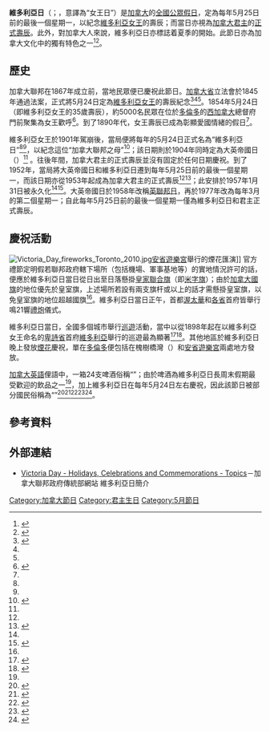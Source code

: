 {{noteTA
|G1=地名
|1= zh-tw:女王; zh-hk:女皇;
}}
{{Infobox Holiday
|holiday_name  = 維多利亞日
|type          = 
|longtype      = 歷史、文化
|image         = First Government House in Toronto 1854.jpg
|caption       = 1854年女王壽辰，民眾在[[上加拿大|西加拿大]]總督府門前慶祝的情況
|official_name = 
|nickname      = 
|observedby    = [[加拿大|加拿大]]
|date          = 每年5月25日前的最後一個星期一
|celebrations  = 
|observances   = 
|relatedto     = [[維多利亞女王|維多利亞女王]]的壽辰
}}
'''維多利亞日'''（{{lang-en|Victoria Day}}；{{lang-fr|Fête de la Reine}}，意譯為“女王日”）是[[加拿大|加拿大]]的[[加拿大節日|全國公眾假日]]，定為每年5月25日前的最後一個星期一，以紀念[[維多利亞女王|維多利亞女王]]的壽辰；而當日亦視為[[加拿大君主|加拿大君主]]的[[英女皇壽辰|正式壽辰]]。此外，對加拿大人來說，維多利亞日亦標誌着夏季的開始。此節日亦為加拿大文化中的獨有特色之一<ref name=Macleans>{{citation| url=http://www2.macleans.ca/2012/05/18/victoria-day-only-in-canada/| last=Parker| first=Alan| title=Victoria Day: Only in Canada| date=2012-05-18| journal=Maclean's| publisher=Rogers Communications| accessdate=2012-05-21| archive-url=https://web.archive.org/web/20120521032543/http://www2.macleans.ca/2012/05/18/victoria-day-only-in-canada/| archive-date=2012-05-21| dead-url=yes}}</ref><ref name=G&M>{{citation| url=http://www.theglobeandmail.com/news/opinions/editorials/victoria-day-responsible-rule-and-firecrackers/article2438674/| title=Victoria Day: responsible rule and firecrackers| date=2012-05-20| newspaper=The Globe and Mail| accessdate=2012-05-22| archive-date=2012-05-22| archive-url=https://web.archive.org/web/20120522002417/http://www.theglobeandmail.com/news/opinions/editorials/victoria-day-responsible-rule-and-firecrackers/article2438674/| dead-url=no}}</ref>。

==歷史==
加拿大聯邦在1867年成立前，當地民眾便已慶祝此節日。[[加拿大省|加拿大省]]立法會於1845年通過法案，正式將5月24日定為[[維多利亞女王|維多利亞女王]]的壽辰紀念<ref name=DCH>{{cite web| url=http://www.pch.gc.ca/pgm/ceem-cced/jfa-ha/victoria-eng.cfm| last=Department of Canadian Heritage| title=Ceremonial and Canadian Symbols Promotion > Victoria Day > Sovereign's Birthday| publisher=Queen's Printer for Canada| accessdate=2009-05-12| archive-url=https://web.archive.org/web/20090205141327/http://pch.gc.ca/pgm/ceem-cced/jfa-ha/victoria-eng.cfm| archive-date=2009-02-05| dead-url=yes}}</ref><ref name=Macleans /><ref name=G&M />。1854年5月24日（即維多利亞女王的35歲壽辰），約5000名民眾在位於[[多倫多|多倫多]]的[[加拿大省|西加拿大]]總督府門前聚集為女王歡呼<ref>{{cite book| last=Killbourn| first=William| title=Toronto Remembered| url=https://archive.org/details/torontoremembere0000kilb| publisher=Soddart Publishing| year=1984| location=Toronto| page=[https://archive.org/details/torontoremembere0000kilb/page/105 105]| isbn=978-0-7737-2029-9}}</ref>。到了1890年代，女王壽辰已成為彰顯愛國情緒的假日<ref name=G&M />。

維多利亞女王於1901年駕崩後，當局便將每年的5月24日正式名為“維多利亞日”<ref name=DCH /><ref name=Macleans />，以紀念這位“加拿大聯邦之母”<ref>{{Cite book| last=Bousfield| first=Arthur| coauthors=Toffoli, Garry| title=Royal Observations| publisher=Dundurn Press Ltd.| year=1991| location=Toronto| page=10| url=http://books.google.com/books?id=z0tRpB891bIC&printsec=frontcover&dq=toffoli&cd=4#v=onepage&q=&f=false| isbn=1-55002-076-5| accessdate=2010-09-14| quote=The Queen's role in promoting Canadian unity truly made her the "Mother of Confederation" and at her death Victoria Day, that uniquely Canadian holiday, was created as a memorial day...| archive-date=2011-07-21| archive-url=https://web.archive.org/web/20110721194359/http://books.google.com/books?id=z0tRpB891bIC&printsec=frontcover&dq=toffoli&cd=4#v=onepage&q=&f=false| dead-url=no}}</ref>；該日期則於1904年同時定為大英帝國日（{{lang|en|Empire Day}}）<ref name=Macleans /> 。往後年間，加拿大君主的正式壽辰並沒有固定於任何日期慶祝。到了1952年，當局將大英帝國日和維多利亞日遷到每年5月25日前的最後一個星期一，而該日期亦從1953年起成為加拿大君主的正式壽辰<ref name=DCH /><ref>{{citation| last=Elizabeth II| authorlink=Elizabeth II| title=Holidays Act| location=4| date=1988-12-12| publisher=Queen's Printer for Canada| accessdate=2011-05-24}}</ref>；此安排於1957年1月31日被永久化<ref name=DCH /><ref>{{citation| url=http://www.canlii.org/en/yk/laws/regu/yco-1957-100/latest/part-1/yco-1957-100-part-1.pdf| last=Elizabeth II| title=Proclaimed for Celebration of Queen's Birthday| date=1957-10-11| publisher=Queen's Printer for Canada| accessdate=2011-05-24}}</ref>。大英帝國日於1958年改稱[[英聯邦日|英聯邦日]]，再於1977年改為每年3月的第二個星期一；自此每年5月25日前的最後一個星期一僅為維多利亞日和君主正式壽辰。

==慶祝活動==
[[File:Victoria_Day_fireworks_Toronto_2010.jpg|thumb]][[安省遊樂宮|安省遊樂宮]]舉行的煙花匯演]]
官方禮節定明假若聯邦政府轄下場所（包括機場、軍事基地等）的實地情況許可的話，便應於維多利亞日當日從日出至日落懸掛[[聯合傑克|皇家聯合旗]]（即[[米字旗|米字旗]]）；由於[[加拿大國旗|加拿大國旗]]的地位優先於皇室旗，上述場所若設有兩支旗杆或以上的話才需懸掛皇室旗，以免皇室旗的地位超越國旗<ref name=DCH />。維多利亞日當日正午，首都[[渥太華|渥太華]]和[[加拿大行政區劃|各省]]首府皆舉行鳴21響[[禮炮|禮炮]]儀式。

維多利亞日當日，全國多個城市舉行[[巡遊|巡遊]]活動，當中以從1898年起在以維多利亞女王命名的[[卑詩省|卑詩省]]首府[[維多利亞_(卑詩)|維多利亞]]舉行的巡遊最為顯著<ref>{{cite web| url=http://www.victoria.ca/residents/artscl_artfest.shtml#may_vicday| title=Arts and Culture > Festivals & Celebrations > Victoria Day| publisher=City of Victoria| accessdate=2009-05-12| deadurl=yes| archiveurl=https://web.archive.org/web/20090501062858/http://www.victoria.ca/residents/artscl_artfest.shtml#may_vicday| archivedate=2009-05-01}}</ref><ref>{{Cite news| title=Giant Victoria Day Parade takes over Douglas St.| newspaper=Times Colonist| date=2007-05-21| url=http://www.canada.com/victoriatimescolonist/story.html?id=7c93eb77-63c1-4318-a233-9d410b6c0818&k=67302| accessdate=2009-05-13| deadurl=yes| archiveurl=https://web.archive.org/web/20070824130440/http://www.canada.com/victoriatimescolonist/story.html?id=7c93eb77-63c1-4318-a233-9d410b6c0818&k=67302| archivedate=2007-08-24}}</ref>。其他地區於維多利亞日晚上發放[[煙花|煙花]]慶祝，單在[[多倫多|多倫多]]便包括在槐樹橋灣（{{lang|en|Ashbridge's Bay}}）和[[安省遊樂宮|安省遊樂宮]]兩處地方發放。

[[加拿大英語|加拿大英語]]俚語中，一箱24支啤酒俗稱“{{lang|en|two-four}}”；由於啤酒為維多利亞日長周末假期最受歡迎的飲品之一<ref name=Macleans />，加上維多利亞日在每年5月24日左右慶祝，因此該節日被部分國民俗稱為“{{lang|en|May Two-Four}}”<ref>{{cite book| title=Canadian Oxford Dictionary| edition=2| publisher=Oxford University Press| year=2005| location=New York| isbn=978-0-19-541816-3}}</ref><ref>{{cite news| title=CBC News > Indepth > Language > 5,000 new words| publisher=CBC| date=2004-07-26| url=http://www.cbc.ca/news/background/language/| accessdate=2009-05-12| archive-date=2009-04-19| archive-url=https://web.archive.org/web/20090419050212/http://www.cbc.ca/news/background/language/| dead-url=no}}</ref><ref>{{Cite news| title=May Two-Four or Victoria Day?| newspaper=Toronto Sun| date=2010-05-22| url=http://www.torontosun.com/news/torontoandgta/2010/05/22/14047206.html| accessdate=2010-05-24| archive-date=2010-05-23| archive-url=https://web.archive.org/web/20100523153623/http://www.torontosun.com/news/torontoandgta/2010/05/22/14047206.html| dead-url=no}}</ref><ref name=TDAS>{{cite web| url=http://www.timeanddate.com/holidays/canada/victoria-day| title=Victoria Day in Canada| publisher=Time and Date AS| accessdate=2010-05-17| archive-date=2010-11-30| archive-url=https://web.archive.org/web/20101130030650/http://timeanddate.com/holidays/canada/victoria-day| dead-url=no}}</ref><ref>{{Citation| last=Finch| first=Robert| title=Give her some respect – it's not May 2–4 weekend| newspaper=Hamilton Mountain News| date=2009-05-15| url=http://www.hamiltonmountainnews.com/opinions/article/174698| accessdate=2011-05-24}}</ref>。

==參考資料==
{{Reflist|2}}

==外部連結==
{{Wiktionary|Victoria Day|維多利亞日}}
{{Commons category|Victoria Day}}
* [https://web.archive.org/web/20090205141327/http://pch.gc.ca/pgm/ceem-cced/jfa-ha/victoria-eng.cfm Victoria Day - Holidays, Celebrations and Commemorations - Topics]－加拿大聯邦政府傳統部網站 維多利亞日簡介

{{加拿大節日}}

[[Category:加拿大節日|Category:加拿大節日]]
[[Category:君主生日|Category:君主生日]]
[[Category:5月節日|Category:5月節日]]